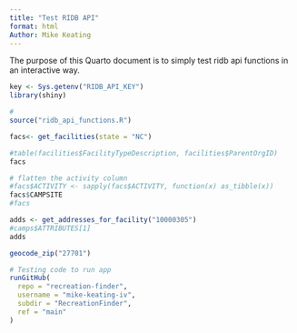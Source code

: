 ```yaml
---
title: "Test RIDB API"
format: html
Author: Mike Keating
---
```


The purpose of this Quarto document is to simply test ridb api functions in an interactive way.

```r
key <- Sys.getenv("RIDB_API_KEY")
library(shiny)


```

```r
# 
source("ridb_api_functions.R")

facs<- get_facilities(state = "NC")
```

```r

#table(facilities$FacilityTypeDescription, facilities$ParentOrgID)
facs

# flatten the activity column
#facs$ACTIVITY <- sapply(facs$ACTIVITY, function(x) as_tibble(x))
facs$CAMPSITE
#facs
```

```r
adds <- get_addresses_for_facility("10000305")
#camps$ATTRIBUTES[1]
adds
```

```r
geocode_zip("27701")
```

```r

# Testing code to run app
runGitHub(
  repo = "recreation-finder",        
  username = "mike-keating-iv",
  subdir = "RecreationFinder",
  ref = "main"              
)
```
